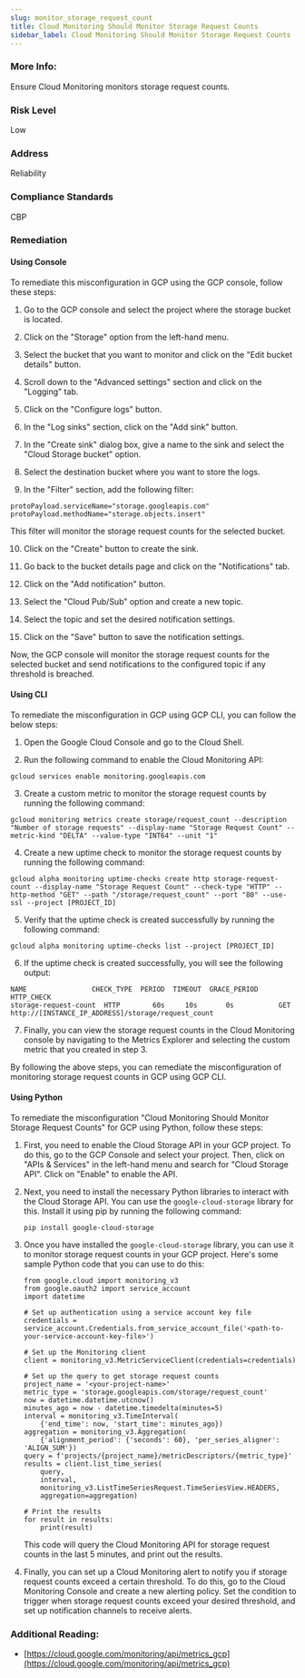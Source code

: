 ```yaml
---
slug: monitor_storage_request_count
title: Cloud Monitoring Should Monitor Storage Request Counts
sidebar_label: Cloud Monitoring Should Monitor Storage Request Counts
---
```


### More Info:

Ensure Cloud Monitoring monitors storage request counts.

### Risk Level

Low

### Address

Reliability

### Compliance Standards

CBP

### Remediation

#### Using Console

To remediate this misconfiguration in GCP using the GCP console, follow these steps:

1. Go to the GCP console and select the project where the storage bucket is located.

2. Click on the "Storage" option from the left-hand menu.

3. Select the bucket that you want to monitor and click on the "Edit bucket details" button.

4. Scroll down to the "Advanced settings" section and click on the "Logging" tab.

5. Click on the "Configure logs" button.

6. In the "Log sinks" section, click on the "Add sink" button.

7. In the "Create sink" dialog box, give a name to the sink and select the "Cloud Storage bucket" option.

8. Select the destination bucket where you want to store the logs.

9. In the "Filter" section, add the following filter:

```
protoPayload.serviceName="storage.googleapis.com"
protoPayload.methodName="storage.objects.insert"
```

This filter will monitor the storage request counts for the selected bucket.

10. Click on the "Create" button to create the sink.

11. Go back to the bucket details page and click on the "Notifications" tab.

12. Click on the "Add notification" button.

13. Select the "Cloud Pub/Sub" option and create a new topic.

14. Select the topic and set the desired notification settings.

15. Click on the "Save" button to save the notification settings.

Now, the GCP console will monitor the storage request counts for the selected bucket and send notifications to the configured topic if any threshold is breached.

#### Using CLI

To remediate the misconfiguration in GCP using GCP CLI, you can follow the below steps:

1. Open the Google Cloud Console and go to the Cloud Shell.

2. Run the following command to enable the Cloud Monitoring API:

```
gcloud services enable monitoring.googleapis.com
```

3. Create a custom metric to monitor the storage request counts by running the following command:

```
gcloud monitoring metrics create storage/request_count --description "Number of storage requests" --display-name "Storage Request Count" --metric-kind "DELTA" --value-type "INT64" --unit "1"
```

4. Create a new uptime check to monitor the storage request counts by running the following command:

```
gcloud alpha monitoring uptime-checks create http storage-request-count --display-name "Storage Request Count" --check-type "HTTP" --http-method "GET" --path "/storage/request_count" --port "80" --use-ssl --project [PROJECT_ID]
```

5. Verify that the uptime check is created successfully by running the following command:

```
gcloud alpha monitoring uptime-checks list --project [PROJECT_ID]
```

6. If the uptime check is created successfully, you will see the following output:

```
NAME                CHECK_TYPE  PERIOD  TIMEOUT  GRACE_PERIOD  HTTP_CHECK
storage-request-count  HTTP        60s     10s       0s           GET http://[INSTANCE_IP_ADDRESS]/storage/request_count
```

7. Finally, you can view the storage request counts in the Cloud Monitoring console by navigating to the Metrics Explorer and selecting the custom metric that you created in step 3.

By following the above steps, you can remediate the misconfiguration of monitoring storage request counts in GCP using GCP CLI.

#### Using Python

To remediate the misconfiguration "Cloud Monitoring Should Monitor Storage Request Counts" for GCP using Python, follow these steps:

1. First, you need to enable the Cloud Storage API in your GCP project. To do this, go to the GCP Console and select your project. Then, click on "APIs & Services" in the left-hand menu and search for "Cloud Storage API". Click on "Enable" to enable the API.

2. Next, you need to install the necessary Python libraries to interact with the Cloud Storage API. You can use the `google-cloud-storage` library for this. Install it using pip by running the following command:

   ```
   pip install google-cloud-storage
   ```

3. Once you have installed the `google-cloud-storage` library, you can use it to monitor storage request counts in your GCP project. Here's some sample Python code that you can use to do this:

   ```
   from google.cloud import monitoring_v3
   from google.oauth2 import service_account
   import datetime
   
   # Set up authentication using a service account key file
   credentials = service_account.Credentials.from_service_account_file('<path-to-your-service-account-key-file>')
   
   # Set up the Monitoring client
   client = monitoring_v3.MetricServiceClient(credentials=credentials)
   
   # Set up the query to get storage request counts
   project_name = '<your-project-name>'
   metric_type = 'storage.googleapis.com/storage/request_count'
   now = datetime.datetime.utcnow()
   minutes_ago = now - datetime.timedelta(minutes=5)
   interval = monitoring_v3.TimeInterval(
       {'end_time': now, 'start_time': minutes_ago})
   aggregation = monitoring_v3.Aggregation(
       {'alignment_period': {'seconds': 60}, 'per_series_aligner': 'ALIGN_SUM'})
   query = f'projects/{project_name}/metricDescriptors/{metric_type}'
   results = client.list_time_series(
       query,
       interval,
       monitoring_v3.ListTimeSeriesRequest.TimeSeriesView.HEADERS,
       aggregation=aggregation)
   
   # Print the results
   for result in results:
       print(result)
   ```

   This code will query the Cloud Monitoring API for storage request counts in the last 5 minutes, and print out the results.

4. Finally, you can set up a Cloud Monitoring alert to notify you if storage request counts exceed a certain threshold. To do this, go to the Cloud Monitoring Console and create a new alerting policy. Set the condition to trigger when storage request counts exceed your desired threshold, and set up notification channels to receive alerts.


### Additional Reading:

- [https://cloud.google.com/monitoring/api/metrics_gcp](https://cloud.google.com/monitoring/api/metrics_gcp) 

